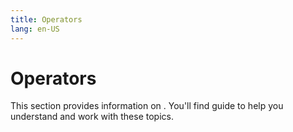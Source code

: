 ```yaml
---
title: Operators
lang: en-US
---
```



# Operators

This section provides information on . You'll find guide to help you understand and work with these topics.

<Cards>
  <Card title="Features" href="/stack/operators/features" />
</Cards>